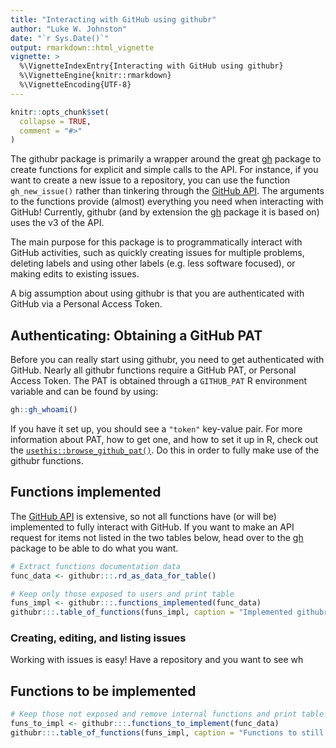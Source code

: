 ```yaml
---
title: "Interacting with GitHub using githubr"
author: "Luke W. Johnston"
date: "`r Sys.Date()`"
output: rmarkdown::html_vignette
vignette: >
  %\VignetteIndexEntry{Interacting with GitHub using githubr}
  %\VignetteEngine{knitr::rmarkdown}
  %\VignetteEncoding{UTF-8}
---
```


```r
knitr::opts_chunk$set(
  collapse = TRUE,
  comment = "#>"
)
```

The githubr package is primarily a wrapper around the great [gh] package to
create functions for explicit and simple calls to the API. For instance, if you
want to create a new issue to a repository, you can use the function
`gh_new_issue()` rather than tinkering through the [GitHub API]. The arguments 
to the functions provide (almost) everything you need when interacting with GitHub!
Currently, githubr (and by extension the [gh] package it is based on) uses the
v3 of the API. 

The main purpose for this package is to programmatically interact with GitHub
activities, such as quickly creating issues for multiple problems, deleting
labels and using other labels (e.g. less software focused), or making edits to
existing issues.

A big assumption about using githubr is that you are authenticated with GitHub
via a Personal Access Token.

[gh]: https://github.com/r-lib/gh
[GitHub API]: https://developer.github.com/v3/

## Authenticating: Obtaining a GitHub PAT

Before you can really start using githubr, you need to get authenticated with 
GitHub. Nearly all githubr functions require a GitHub PAT, or Personal Access
Token. The PAT is obtained through a `GITHUB_PAT` R environment variable and can be found by using:

```r
gh::gh_whoami()
```

If you have it set up, you should see a `"token"` key-value pair. For more
information about PAT, how to get one, and how to set it up in R, check out the
[`usethis::browse_github_pat()`](https://usethis.r-lib.org/reference/browse_github_pat.html).
Do this in order to fully make use of the githubr functions.

## Functions implemented

The [GitHub API] is extensive, so not all functions have (or will be) implemented
to fully interact with GitHub. If you want to make an API request for items not
listed in the two tables below, head over to the [gh] package to be able to do 
what you want.

```r
# Extract functions documentation data
func_data <- githubr:::.rd_as_data_for_table()

# Keep only those exposed to users and print table
funs_impl <- githubr:::.functions_implemented(func_data)
githubr:::.table_of_functions(funs_impl, caption = "Implemented githubr functions.")
```

### Creating, editing, and listing issues

Working with issues is easy! Have a repository and you want to see wh



## Functions to be implemented

```r
# Keep those not exposed and remove internal functions and print table
funs_to_impl <- githubr:::.functions_to_implement(func_data)
githubr:::.table_of_functions(funs_impl, caption = "Functions to still implement in githubr.")
```
